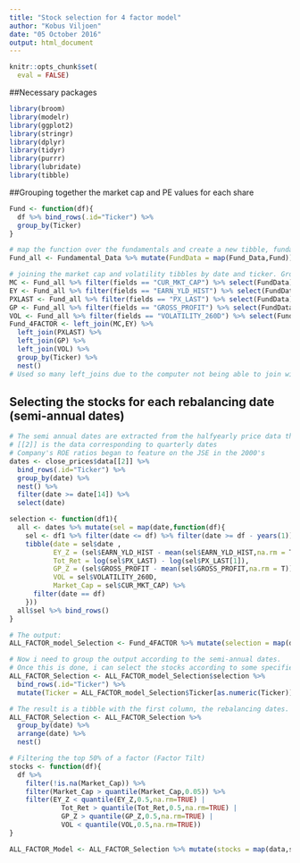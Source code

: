 ```yaml
---
title: "Stock selection for 4 factor model"
author: "Kobus Viljoen"
date: "05 October 2016"
output: html_document
---
```


```r
knitr::opts_chunk$set(
  eval = FALSE)
```

##Necessary packages
```r
library(broom)
library(modelr)
library(ggplot2)
library(stringr)
library(dplyr)
library(tidyr)
library(purrr)
library(lubridate)
library(tibble)
```


##Grouping together the market cap and PE values for each share
```r
Fund <- function(df){
  df %>% bind_rows(.id="Ticker") %>%
  group_by(Ticker)
}

# map the function over the fundamentals and create a new tibble, fundamental all named Fund_all
Fund_all <- Fundamental_Data %>% mutate(FundData = map(Fund_Data,Fund))

# joining the market cap and volatility tibbles by date and ticker. Group by ticker and nest
MC <- Fund_all %>% filter(fields == "CUR_MKT_CAP") %>% select(FundData) %>% unnest()
EY <- Fund_all %>% filter(fields == "EARN_YLD_HIST") %>% select(FundData) %>% unnest()
PXLAST <- Fund_all %>% filter(fields == "PX_LAST") %>% select(FundData) %>% unnest()
GP <- Fund_all %>% filter(fields == "GROSS_PROFIT") %>% select(FundData) %>% unnest()
VOL <- Fund_all %>% filter(fields == "VOLATILITY_260D") %>% select(FundData) %>% unnest()
Fund_4FACTOR <- left_join(MC,EY) %>% 
  left_join(PXLAST) %>% 
  left_join(GP) %>% 
  left_join(VOL) %>% 
  group_by(Ticker) %>% 
  nest()
# Used so many left_joins due to the computer not being able to join with respect to date and ticker in this case without crashing.
```


## Selecting the stocks for each rebalancing date (semi-annual dates)
```r
# The semi annual dates are extracted from the halfyearly price data that was extracted from bloomberg
# [[2]] is the data corresponding to quarterly dates
# Company's ROE ratios began to feature on the JSE in the 2000's
dates <- close_prices$data[[2]] %>% 
  bind_rows(.id="Ticker") %>% 
  group_by(date) %>% 
  nest() %>% 
  filter(date >= date[14]) %>%
  select(date)

selection <- function(df1){
  all <- dates %>% mutate(sel = map(date,function(df){
    sel <- df1 %>% filter(date <= df) %>% filter(date >= df - years(1))
    tibble(date = sel$date , 
           EY_Z = (sel$EARN_YLD_HIST - mean(sel$EARN_YLD_HIST,na.rm = T))/sd(sel$EARN_YLD_HIST,na.rm = T),
           Tot_Ret = log(sel$PX_LAST) - log(sel$PX_LAST[1]),
           GP_Z = (sel$GROSS_PROFIT - mean(sel$GROSS_PROFIT,na.rm = T))/sd(sel$GROSS_PROFIT,na.rm = T),
           VOL = sel$VOLATILITY_260D,
           Market_Cap = sel$CUR_MKT_CAP) %>%
      filter(date == df)
    }))
  all$sel %>% bind_rows()
}

# The output:
ALL_FACTOR_model_Selection <- Fund_4FACTOR %>% mutate(selection = map(data,selection))

# Now i need to group the output according to the semi-annual dates.
# Once this is done, i can select the stocks according to some specified rule (4 factor model in this case)
ALL_FACTOR_Selection <- ALL_FACTOR_model_Selection$selection %>% 
  bind_rows(.id="Ticker") %>%
  mutate(Ticker = ALL_FACTOR_model_Selection$Ticker[as.numeric(Ticker)])

# The result is a tibble with the first column, the rebalancing dates. The second column is a list of tibbled containing each share's info corresponding to that specific date.
ALL_FACTOR_Selection <- ALL_FACTOR_Selection %>% 
  group_by(date) %>% 
  arrange(date) %>% 
  nest()

# Filtering the top 50% of a factor (Factor Tilt)
stocks <- function(df){
  df %>%
    filter(!is.na(Market_Cap)) %>% 
    filter(Market_Cap > quantile(Market_Cap,0.05)) %>%
    filter(EY_Z < quantile(EY_Z,0.5,na.rm=TRUE) |
             Tot_Ret > quantile(Tot_Ret,0.5,na.rm=TRUE) |
             GP_Z > quantile(GP_Z,0.5,na.rm=TRUE) |
             VOL < quantile(VOL,0.5,na.rm=TRUE))
}

ALL_FACTOR_Model <- ALL_FACTOR_Selection %>% mutate(stocks = map(data,stocks))
```